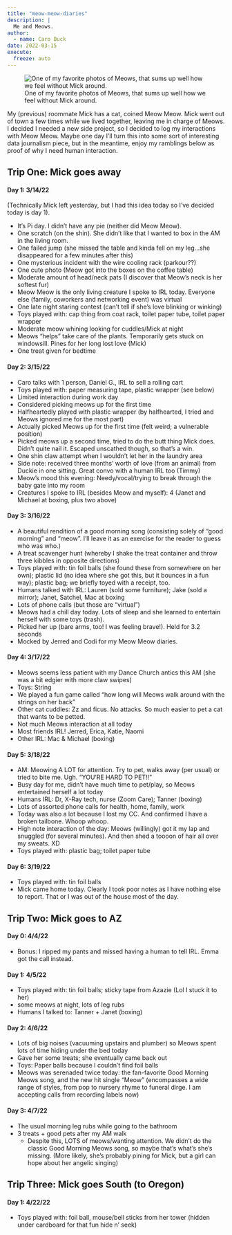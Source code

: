 ```yaml
---
title: "meow-meow-diaries"
description: |
  Me and Meows.
author:
  - name: Caro Buck
date: 2022-03-15
execute:
  freeze: auto 
---
```


::: {.column-margin}

![One of my favorite photos of Meows, that sums up well how we feel without Mick around.](imgs/meows_blinds.jpg){fig-alt="A photo of a cat stuck in the window blinds, turning to look over her shoulder with a pothos plant in the foreground."}
:::

My (previous) roommate Mick has a cat, coined Meow Meow. Mick went out of town a few times while we lived together, leaving me in charge of Meows. I decided I needed a new side project, so I decided to log my interactions with Meow Meow. Maybe one day I'll turn this into some sort of interesting data journalism piece, but in the meantime, enjoy my ramblings below as proof of why I need human interaction.



## Trip One: Mick goes away
#### Day 1: 3/14/22

(Technically Mick left yesterday, but I had this idea today so I've decided today is day 1).

* It's Pi day. I didn't have any pie (neither did Meow Meow).
* One scratch (on the shin). She didn't like that I wanted to box in the AM in the living room.
* One failed jump (she missed the table and kinda fell on my leg...she disappeared for a few minutes after this)
* One mysterious incident with the wire cooling rack (parkour??)
* One cute photo (Meow got into the boxes on the coffee table)
* Moderate amount of head/neck pats (I discover that Meow's neck is her softest fur)
* Meow Meow is the only living creature I spoke to IRL today. Everyone else (family, coworkers and networking event) was virtual
* One late night staring contest (can't tell if she's love blinking or winking)
* Toys played with: cap thing from coat rack, toilet paper tube, toilet paper wrapper
* Moderate meow whining looking for cuddles/Mick at night
* Meows "helps" take care of the plants. Temporarily gets stuck on windowsill. Pines for her long lost love (Mick)
* One treat given for bedtime

#### Day 2: 3/15/22
* Caro talks with 1 person, Daniel G., IRL to sell a rolling cart
* Toys played with: paper measuring tape, plastic wrapper (see below)
* Limited interaction during work day
* Considered picking meows up for the first time
* Halfheartedly played with plastic wrapper (by halfhearted, I tried and Meows ignored me for the most part)
* Actually picked Meows up for the first time (felt weird; a vulnerable position)
* Picked meows up a second time, tried to do the butt thing Mick does. Didn't quite nail it. Escaped unscathed though, so that's a win.
* One shin claw attempt when I wouldn't let her in the laundry area
* Side note: received three months' worth of love (from an animal) from Duckie in one sitting. Great convo with a human IRL too (Timmy)
* Meow's mood this evening: Needy/vocal/trying to break through the baby gate into my room
* Creatures I spoke to IRL (besides Meow and myself): 4 (Janet and Michael at boxing, plus two above)

#### Day 3: 3/16/22
* A beautiful rendition of a good morning song (consisting solely of "good morning" and "meow". I'll leave it as an exercise for the reader to guess who was who.)
* A treat scavenger hunt (whereby I shake the treat container and throw three kibbles in opposite directions)
* Toys played with: tin foil balls (she found these from somewhere on her own); plastic lid (no idea where she got this, but it bounces in a fun way); plastic bag; we briefly toyed with a receipt, too.
* Humans talked with IRL: Lauren (sold some furniture); Jake (sold a mirror); Janet, Satchel, Mac at boxing
* Lots of phone calls (but those are "virtual")
* Meows had a chill day today. Lots of sleep and she learned to entertain herself with some toys (trash).
* Picked her up (bare arms, too! I was feeling brave!). Held for 3.2 seconds
* Mocked by Jerred and Codi for my Meow Meow diaries.

#### Day 4: 3/17/22
* Meows seems less patient with my Dance Church antics this AM (she was a bit edgier with more claw swipes)
* Toys: String
* We played a fun game called "how long will Meows walk around with the strings on her back"
* Other cat cuddles: Zz and ficus. No attacks. So much easier to pet a cat that wants to be petted.
* Not much Meows interaction at all today
* Most friends IRL! Jerred, Erica, Katie, Naomi
* Other IRL: Mac & Michael (boxing)

#### Day 5: 3/18/22
* AM: Meowing A LOT for attention. Try to pet, walks away (per usual) or tried to bite me. Ugh. "YOU'RE HARD TO PET!!"
* Busy day for me, didn't have much time to pet/play, so Meows entertained herself a lot today
* Humans IRL: Dr, X-Ray tech, nurse (Zoom Care); Tanner (boxing)
* Lots of assorted phone calls for health, home, family, work
* Today was also a lot because I lost my CC. And confirmed I have a broken tailbone. Whoop whoop.
* High note interaction of the day: Meows (willingly) got it my lap and snuggled (for several minutes). And then shed a toooon of hair all over my sweats. XD
* Toys played with: plastic bag; toilet paper tube

#### Day 6: 3/19/22
* Toys played with: tin foil balls
* Mick came home today. Clearly I took poor notes as I have nothing else to report. That or I was out of the house most of the day.

## Trip Two: Mick goes to AZ
#### Day 0: 4/4/22
* Bonus: I ripped my pants and missed having a human to tell IRL. Emma got the call instead.

#### Day 1: 4/5/22
* Toys played with: tin foil balls; sticky tape from Azazie (Lol I stuck it to her)
* some meows at night, lots of leg rubs
* Humans I talked to: Tanner + Janet (boxing)

#### Day 2: 4/6/22
* Lots of big noises (vacuuming upstairs and plumber) so Meows spent lots of time hiding under the bed today
* Gave her some treats; she eventually came back out
* Toys: Paper balls because I couldn't find foil balls
* Meows was serenaded twice today: the fan-favorite Good Morning Meows song, and the new hit single "Meow" (encompasses a wide range of styles, from pop to nursery rhyme to funeral dirge. I am accepting calls from recording labels now)

#### Day 3: 4/7/22
* The usual morning leg rubs while going to the bathroom
* 3 treats + good pets after my AM walk
    * Despite this, LOTS of meows/wanting attention. We didn't do the classic Good Morning Meows song, so maybe that's what's she's missing. (More likely, she's probably pining for Mick, but a girl can hope about her angelic singing)

## Trip Three: Mick goes South (to Oregon)
#### Day 1: 4/22/22
* Toys played with: foil ball, mouse/bell sticks from her tower (hidden under cardboard for that fun hide n' seek)
